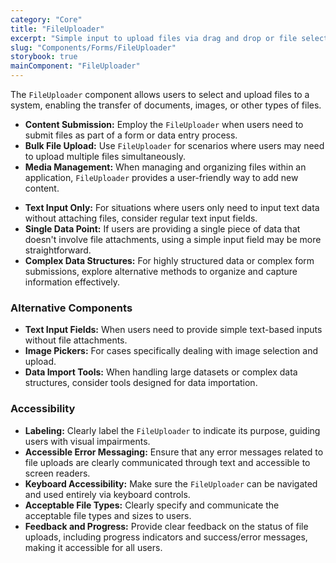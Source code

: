 ```yaml
---
category: "Core"
title: "FileUploader"
excerpt: "Simple input to upload files via drag and drop or file selection."
slug: "Components/Forms/FileUploader"
storybook: true
mainComponent: "FileUploader"
---
```


The `FileUploader` component allows users to select and upload files to a system, enabling the transfer of documents, images, or other types of files.

<DoUse>

- **Content Submission:** Employ the `FileUploader` when users need to submit files as part of a form or data entry process.
- **Bulk File Upload:** Use `FileUploader` for scenarios where users may need to upload multiple files simultaneously.
- **Media Management:** When managing and organizing files within an application, `FileUploader` provides a user-friendly way to add new content.

</DoUse>

<DoNotUse>

- **Text Input Only:** For situations where users only need to input text data without attaching files, consider regular text input fields.
- **Single Data Point:** If users are providing a single piece of data that doesn't involve file attachments, using a simple input field may be more straightforward.
- **Complex Data Structures:** For highly structured data or complex form submissions, explore alternative methods to organize and capture information effectively.

</DoNotUse>

### Alternative Components

- **Text Input Fields:** When users need to provide simple text-based inputs without file attachments.
- **Image Pickers:** For cases specifically dealing with image selection and upload.
- **Data Import Tools:** When handling large datasets or complex data structures, consider tools designed for data importation.

### Accessibility

- **Labeling:** Clearly label the `FileUploader` to indicate its purpose, guiding users with visual impairments.
- **Accessible Error Messaging:** Ensure that any error messages related to file uploads are clearly communicated through text and accessible to screen readers.
- **Keyboard Accessibility:** Make sure the `FileUploader` can be navigated and used entirely via keyboard controls.
- **Acceptable File Types:** Clearly specify and communicate the acceptable file types and sizes to users.
- **Feedback and Progress:** Provide clear feedback on the status of file uploads, including progress indicators and success/error messages, making it accessible for all users.
